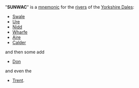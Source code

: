 "'''SUNWAC'''" is a [[mnemonic]] for the [[rivers]] of the [[Yorkshire Dales]]:
*[[Swale]]
*[[Ure]]
*[[Nidd]]
*[[Wharfe]]
*[[Aire]]
*[[Calder]]
and then some add
*[[Don]]
and even the 
*[[Trent]].
